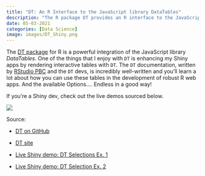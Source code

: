 ```yaml
---
title: "DT: An R Interface to the JavaScript library DataTables"
description: "The R package DT provides an R interface to the JavaScript library DataTables. R data objects (matrices or data frames) can be displayed as tables on HTML pages, and DataTables provides filtering, pagination, sorting, interactivity with Shiny, and many other features."
date: 05-03-2021
categories: [Data Science]
image: images/DT_Shiny.png
---
```


The [DT package](https://rstudio.github.io/DT/) for R is a powerful integration of the JavaScript library _DataTables_. One of the things that I enjoy with `DT` is enhancing my Shiny apps by rendering interactive tables with `DT`. The `DT` documentation, written by [RStudio PBC](https://www.rstudio.com/) and the `DT` devs, is incredibly well-written and you'll learn a lot about how you can use these tables in the development of robust R web apps. And the available Options.... Endless in a good way!

If you're a Shiny dev, check out the live demos sourced below.

![](images/DT_Shiny.png)

Source:

* [DT on GitHub](https://github.com/rstudio/DT)

* [DT site](https://rstudio.github.io/DT/)

* [Live Shiny demo: DT Selections Ex. 1](https://yihui.shinyapps.io/DT-selection/)

* [Live Shiny demo: DT Selection Ex. 2](https://yihui.shinyapps.io/DT-rows/)
